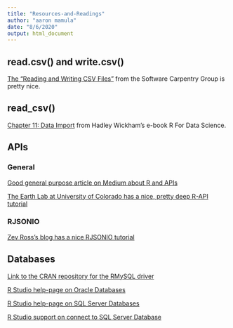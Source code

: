 ```yaml
---
title: "Resources-and-Readings"
author: "aaron mamula"
date: "8/6/2020"
output: html_document
---
```


## read.csv() and write.csv()
[The "Reading and Writing CSV Files"](https://swcarpentry.github.io/r-novice-inflammation/11-supp-read-write-csv/) from the Software Carpentry Group is pretty nice.

## read_csv()
[Chapter 11: Data Import](https://r4ds.had.co.nz/data-import.html) from Hadley Wickham's e-book R For Data Science.

## APIs

### General

[Good general purpose article on Medium about R and APIs](https://medium.com/@traffordDataLab/querying-apis-in-r-39029b73d5f1)

[The Earth Lab at University of Colorado has a nice, pretty deep R-API tutorial](https://www.earthdatascience.org/courses/earth-analytics/get-data-using-apis/API-data-access-r/)

### RJSONIO

[Zev Ross's blog has a nice RJSONIO tutorial](http://zevross.com/blog/2015/02/12/using-r-to-download-and-parse-json-an-example-using-data-from-an-open-data-portal/)

## Databases

[Link to the CRAN repository for the RMySQL driver](https://cran.r-project.org/web/packages/RMySQL/index.html)

[R Studio help-page on Oracle Databases](https://db.rstudio.com/databases/oracle/)

[R Studio help-page on SQL Server Databases](https://db.rstudio.com/databases/microsoft-sql-server/)

[R Studio support on connect to SQL Server Database](https://support.rstudio.com/hc/en-us/articles/214510788-Setting-up-R-to-connect-to-SQL-Server-)


